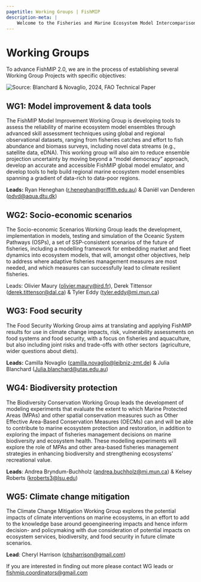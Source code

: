 ```yaml
---
pagetitle: Working Groups | FishMIP
description-meta: |
    Welcome to the Fisheries and Marine Ecosystem Model Intercomparison Project.
---
```


# Working Groups

To advance FishMIP 2.0, we are in the process of establishing several Working Group Projects with specific objectives:

![](../images/FAO REPORT FIGURE 20 v2.png){alt="Source: Blanchard & Novaglio, 2024, FAO Technical Paper"}

## WG1: Model improvement & data tools

The FishMIP Model Improvement Working Group is developing tools to assess the reliability of marine ecosystem model ensembles through advanced skill assessment techniques using global and regional observational datasets, ranging from fisheries catches and effort to fish abundance and biomass surveys, including novel data streams (e.g., satellite data, eDNA). This working group will also aim to reduce ensemble projection uncertainty by moving beyond a "model democracy" approach, develop an accurate and accessible FishMIP global model emulator, and develop tools to help build regional marine ecosystem model ensembles spanning a gradient of data-rich to data-poor regions.

**Leads:** Ryan Heneghan ([r.heneghan\@griffith.edu.au](mailto:r.heneghan@griffith.edu.au)) & Daniël van Denderen ([pdvd\@aqua.dtu.dk](#0))

## WG2: Socio-economic scenarios

The Socio-economic Scenarios Working Group leads the development, implementation in models, testing and simulation of the Oceanic System Pathways (OSPs), a set of SSP-consistent scenarios of the future of fisheries, including a modelling framework for embedding market and fleet dynamics into ecosystem models, that will, amongst other objectives, help to address where adaptive fisheries management measures are most needed, and which measures can successfully lead to climate resilient fisheries.

Leads: Olivier Maury ([olivier.maury\@ird.fr](mailto:olivier.maury@ird.fr)), Derek Tittensor ([derek.tittensor\@dal.ca](mailto:derek.tittensor@dal.ca)) & Tyler Eddy ([tyler.eddy\@mi.mun.ca](mailto:tyler.eddy@mi.mun.ca)) 

## WG3: Food security

The Food Security Working Group aims at translating and applying FishMIP results for use in climate change impacts, risk, vulnerability assessments on food systems and food security, with a focus on fisheries and aquaculture, but also including joint risks and trade-offs with other sectors  (agriculture, wider questions about diets).

**Leads:** Camilla Novaglio ([camilla.novaglio\@leibniz-zmt.de](mailto:camilla.novaglio@leibniz-zmt.de)) & Julia Blanchard ([Julia.blanchard\@utas.edu.au](mailto:Julia.blanchard@utas.edu.au))

## WG4: Biodiversity protection

The Biodiversity Conservation Working Group leads the development of modeling experiments that evaluate the extent to which Marine Protected Areas (MPAs) and other spatial conservation measures such as Other Effective Area-Based Conservation Measures (OECMs) can and will be able to contribute to marine ecosystem protection and restoration, in addition to exploring the impact of fisheries management decisions on marine biodiversity and ecosystem health. These modelling experiments will explore the role of MPAs and other area-based fisheries management strategies in enhancing biodiversity and strengthening ecosystems' recreational value. 

**Leads**: Andrea Bryndum-Buchholz ([andrea.buchholz\@mi.mun.ca](mailto:andrea.buchholz@mi.mun.ca)) & Kelsey Roberts ([kroberts3\@lsu.edu](mailto:kroberts3@lsu.edu)) 

## WG5: Climate change mitigation

The Climate Change Mitigation Working Group explores the potential impacts of climate interventions on marine ecosystems, in an effort to add to the knowledge base around geoengineering impacts and hence inform decision- and policymaking with due consideration of potential impacts on ecosystem services, biodiversity, and food security in future climate scenarios. 

**Lead**: Cheryl Harrison ([chsharrison@gmail.com](mailto:chsharrison@gmail.com)) 

If you are interested in finding out more please contact WG leads or [fishmip.coordinators@gmail.com](mailto:fishmip.coordinators@gmail.com){.email-link}
